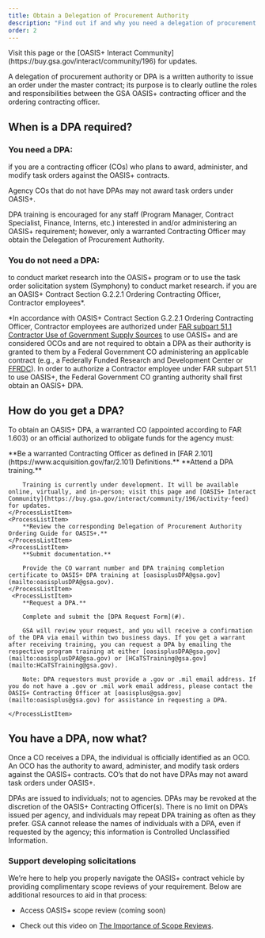 ```yaml
---
title: Obtain a Delegation of Procurement Authority
description: "Find out if and why you need a delegation of procurement authority (DPA), how to get one, and stay updated on DPA training."
order: 2
---
```


<Alert heading="Training is currently under development.">
  Visit this page or the [OASIS+ Interact Community](https://buy.gsa.gov/interact/community/196) for updates.
</Alert>

A delegation of procurement authority or DPA is a written authority to issue an order under the master contract; its purpose is to clearly outline the roles and responsibilities between the GSA OASIS+ contracting officer and the ordering contracting officer.

## When is a DPA required?

### You need a DPA:

<IconList>
  <CheckListItem icon="check_circle" color="text-green">
    if you are a contracting officer (COs) who plans to award, administer, and
    modify task orders against the OASIS+ contracts.
  </CheckListItem>
</IconList>

Agency COs that do not have DPAs may not award task orders under OASIS+.

DPA training is encouraged for any staff (Program Manager, Contract Specialist, Finance, Interns, etc.) interested in and/or administering an OASIS+ requirement; however, only a warranted Contracting Officer may obtain the Delegation of Procurement Authority.

### You do not need a DPA:

<IconList>
  <CheckListItem icon="cancel" color="text-red">
    to conduct market research into the OASIS+ program or to use the task order
    solicitation system (Symphony) to conduct market research.
  </CheckListItem>
  <CheckListItem icon="cancel" color="text-red">
    if you are an OASIS+ Contract Section G.2.2.1 Ordering Contracting Officer,
    Contractor employees*.
  </CheckListItem>
</IconList>

*In accordance with OASIS+ Contract Section G.2.2.1 Ordering Contracting Officer, Contractor employees are authorized under [FAR subpart 51.1 Contractor Use of Government Supply Sources](https://www.acquisition.gov/far/subpart-51.1) to use OASIS+ and are considered OCOs and are not required to obtain a DPA as their authority is granted to them by a Federal Government CO administering an applicable contract (e.g., a Federally Funded Research and Development Center or [FFRDC](https://www.nsf.gov/statistics/ffrdclist/)). In order to authorize a Contractor employee under FAR subpart 51.1 to use OASIS+, the Federal Government CO granting authority shall first obtain an OASIS+ DPA.
## How do you get a DPA?
To obtain an OASIS+ DPA, a warranted CO (appointed according to FAR 1.603) or an official authorized to obligate funds for the agency must:

<ProcessList>
    <ProcessListItem>
        **Be a warranted Contracting Officer as defined in [FAR 2.101](https://www.acquisition.gov/far/2.101) Definitions.**
    </ProcessListItem>
    <ProcessListItem>
        **Attend a DPA training.**

        Training is currently under development. It will be available online, virtually, and in-person; visit this page and [OASIS+ Interact Community](https://buy.gsa.gov/interact/community/196/activity-feed) for updates.
    </ProcessListItem>
    <ProcessListItem>
        **Review the corresponding Delegation of Procurement Authority Ordering Guide for OASIS+.**
    </ProcessListItem>
    <ProcessListItem>
        **Submit documentation.**

        Provide the CO warrant number and DPA training completion certificate to OASIS+ DPA training at [oasisplusDPA@gsa.gov](mailto:oasisplusDPA@gsa.gov).
    </ProcessListItem>
     <ProcessListItem>
        **Request a DPA.**
        
        Complete and submit the [DPA Request Form](#).

        GSA will review your request, and you will receive a confirmation of the DPA via email within two business days. If you get a warrant after receiving training, you can request a DPA by emailing the respective program training at either [oasisplusDPA@gsa.gov](mailto:oasisplusDPA@gsa.gov) or [HCaTSTraining@gsa.gov](mailto:HCaTSTraining@gsa.gov).

        Note: DPA requestors must provide a .gov or .mil email address. If you do not have a .gov or .mil work email address, please contact the OASIS+ Contracting Officer at [oasisplus@gsa.gov](mailto:oasisplus@gsa.gov) for assistance in requesting a DPA.

    </ProcessListItem>
</ProcessList>

## You have a DPA, now what?
Once a CO receives a DPA, the individual is officially identified as an OCO. An OCO has the authority to award, administer, and modify task orders against the OASIS+ contracts. CO’s that do not have DPAs may not award task orders under OASIS+.

DPAs are issued to individuals; not to agencies. DPAs may be revoked at the discretion of the OASIS+ Contracting Officer(s). There is no limit on DPA’s issued per agency, and individuals may repeat DPA training as often as they prefer. GSA cannot release the names of individuals with a DPA, even if requested by the agency; this information is Controlled Unclassified Information. 

### Support developing solicitations

We’re here to help you properly navigate the OASIS+ contract vehicle by providing complimentary scope reviews of your requirement. Below are additional resources to aid in that process:

- Access OASIS+ scope review (coming soon)

- Check out this video on [The Importance of Scope Reviews](https://www.youtube.com/watch?v=HU1qJNtdi3Y).

